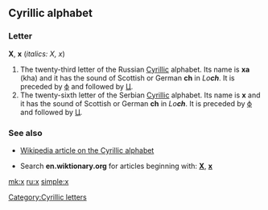 ==Cyrillic alphabet==

===Letter===
'''Х''', '''х''' (''italics: Х, х'')

# The twenty-third letter of the Russian [[Cyrillic]] alphabet. Its name is '''ха''' (kha) and it has the sound of Scottish or German '''ch''' in ''Lo'''ch'''''. It is preceded by [[ф]] and followed by [[ц|Ц]].
# The twenty-sixth letter of the Serbian [[Cyrillic]] alphabet. Its name is '''х''' and it has the sound of Scottish or German '''ch''' in ''Lo'''ch'''''. It is preceded by [[ф]] and followed by [[ц|Ц]].

===See also===
*[[w:Cyrillic alphabet|Wikipedia article on the Cyrillic alphabet]]

*Search '''en.wiktionary.org''' for articles beginning with: '''[http://en.wiktionary.org/w/index.php?title=Special%3AAllpages&from=%D0%A5&namespace=0 Х]''', '''[http://en.wiktionary.org/w/index.php?title=Special%3AAllpages&from=%D1%85&namespace=0 х]'''

[[Category:Cyrillic letters]]

[[mk:х]]
[[ru:х]]
[[simple:х]]